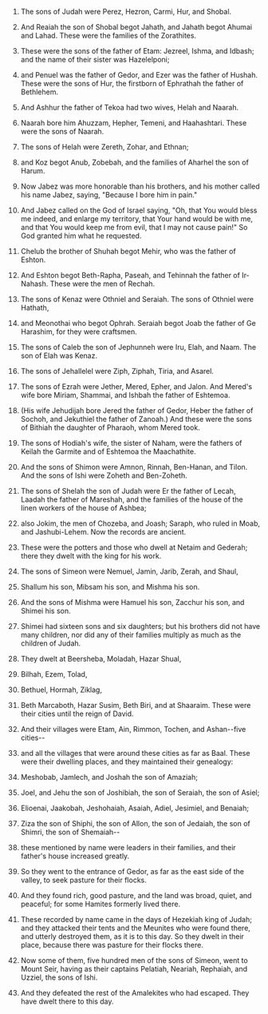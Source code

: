 
1. The sons of Judah were Perez, Hezron, Carmi, Hur, and Shobal.

2. And Reaiah the son of Shobal begot Jahath, and Jahath begot Ahumai and Lahad. These were the families of the Zorathites.

3. These were the sons of the father of Etam: Jezreel, Ishma, and Idbash; and the name of their sister was Hazelelponi;

4. and Penuel was the father of Gedor, and Ezer was the father of Hushah. These were the sons of Hur, the firstborn of Ephrathah the father of Bethlehem.

5. And Ashhur the father of Tekoa had two wives, Helah and Naarah.

6. Naarah bore him Ahuzzam, Hepher, Temeni, and Haahashtari. These were the sons of Naarah.

7. The sons of Helah were Zereth, Zohar, and Ethnan;

8. and Koz begot Anub, Zobebah, and the families of Aharhel the son of Harum.

9. Now Jabez was more honorable than his brothers, and his mother called his name Jabez, saying, "Because I bore him in pain."

10. And Jabez called on the God of Israel saying, "Oh, that You would bless me indeed, and enlarge my territory, that Your hand would be with me, and that You would keep me from evil, that I may not cause pain!" So God granted him what he requested.

11. Chelub the brother of Shuhah begot Mehir, who was the father of Eshton.

12. And Eshton begot Beth-Rapha, Paseah, and Tehinnah the father of Ir-Nahash. These were the men of Rechah.

13. The sons of Kenaz were Othniel and Seraiah. The sons of Othniel were Hathath,

14. and Meonothai who begot Ophrah. Seraiah begot Joab the father of Ge Harashim, for they were craftsmen.

15. The sons of Caleb the son of Jephunneh were Iru, Elah, and Naam. The son of Elah was Kenaz.

16. The sons of Jehallelel were Ziph, Ziphah, Tiria, and Asarel.

17. The sons of Ezrah were Jether, Mered, Epher, and Jalon. And Mered's wife bore Miriam, Shammai, and Ishbah the father of Eshtemoa.

18. (His wife Jehudijah bore Jered the father of Gedor, Heber the father of Sochoh, and Jekuthiel the father of Zanoah.) And these were the sons of Bithiah the daughter of Pharaoh, whom Mered took.

19. The sons of Hodiah's wife, the sister of Naham, were the fathers of Keilah the Garmite and of Eshtemoa the Maachathite.

20. And the sons of Shimon were Amnon, Rinnah, Ben-Hanan, and Tilon. And the sons of Ishi were Zoheth and Ben-Zoheth.

21. The sons of Shelah the son of Judah were Er the father of Lecah, Laadah the father of Mareshah, and the families of the house of the linen workers of the house of Ashbea;

22. also Jokim, the men of Chozeba, and Joash; Saraph, who ruled in Moab, and Jashubi-Lehem. Now the records are ancient.

23. These were the potters and those who dwell at Netaim and Gederah; there they dwelt with the king for his work.

24. The sons of Simeon were Nemuel, Jamin, Jarib, Zerah, and Shaul,

25. Shallum his son, Mibsam his son, and Mishma his son.

26. And the sons of Mishma were Hamuel his son, Zacchur his son, and Shimei his son.

27. Shimei had sixteen sons and six daughters; but his brothers did not have many children, nor did any of their families multiply as much as the children of Judah.

28. They dwelt at Beersheba, Moladah, Hazar Shual,

29. Bilhah, Ezem, Tolad,

30. Bethuel, Hormah, Ziklag,

31. Beth Marcaboth, Hazar Susim, Beth Biri, and at Shaaraim. These were their cities until the reign of David.

32. And their villages were Etam, Ain, Rimmon, Tochen, and Ashan--five cities--

33. and all the villages that were around these cities as far as Baal. These were their dwelling places, and they maintained their genealogy:

34. Meshobab, Jamlech, and Joshah the son of Amaziah;

35. Joel, and Jehu the son of Joshibiah, the son of Seraiah, the son of Asiel;

36. Elioenai, Jaakobah, Jeshohaiah, Asaiah, Adiel, Jesimiel, and Benaiah;

37. Ziza the son of Shiphi, the son of Allon, the son of Jedaiah, the son of Shimri, the son of Shemaiah--

38. these mentioned by name were leaders in their families, and their father's house increased greatly.

39. So they went to the entrance of Gedor, as far as the east side of the valley, to seek pasture for their flocks.

40. And they found rich, good pasture, and the land was broad, quiet, and peaceful; for some Hamites formerly lived there.

41. These recorded by name came in the days of Hezekiah king of Judah; and they attacked their tents and the Meunites who were found there, and utterly destroyed them, as it is to this day. So they dwelt in their place, because there was pasture for their flocks there.

42. Now some of them, five hundred men of the sons of Simeon, went to Mount Seir, having as their captains Pelatiah, Neariah, Rephaiah, and Uzziel, the sons of Ishi.

43. And they defeated the rest of the Amalekites who had escaped. They have dwelt there to this day.


